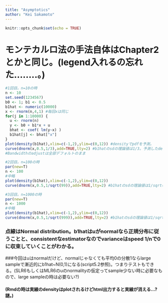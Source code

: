 ```yaml
---
title: "Asymptotics"
author: "Kei Sakamoto"
---
```


```r
knitr::opts_chunk$set(echo = TRUE)
```
# モンテカルロ法の手法自体はChapter2とかと同じ。(legend入れるの忘れた........。)
```r
#1回目。n=10の時
n <- 10
set.seed(1234567)
b0 <- 1; b1 <- 0.5
b1hat <- numeric(10000)
x <- rnorm(n,4,1) #毎回xは同じ
for(j in 1:10000) {
  u <- rnorm(n)  
  y <- b0 + b1*x + u
  bhat <- coef( lm(y~x) )
  b1hat[j] <- bhat["x"]
}
plot(density(b1hat),xlim=c(-1,2),ylim=c(0,12)) #densityでpdfを予測。
curve(dnorm(x,0.5,1/3),add=TRUE,lty=2) #b1hatのsdの理論値は1/3。予測したdensityとNormalを比較する。
#Bandwidthのadjustは全部デフォルトのまま

#2回目。n=100の時
par(new=T)
n <- 100
#中略
plot(density(b1hat),xlim=c(-1,2),ylim=c(0,12))
curve(dnorm(x,0.5,1/sqrt(99)),add=TRUE,lty=2) #b1hatのsdの理論値は1/sqrt(99)

#3回目。n=1000の時
par(new=T)
n <- 1000
#中略
plot(density(b1hat),xlim=c(-1,2),ylim=c(0,12))
curve(dnorm(x,0.5,1/sqrt(999)),add=TRUE,lty=2) #b1hatのsdの理論値は1/sqrt(999)

```

### 点線はNormal distribution。b1hatはuがnormalなら正規分布に従うことと、consistentなestimatorなのでvarianceはspeed 1/nで0に収束していくことがわかる。
###今回はuはnormalだけど、normalじゃなくても平均0の分散1ならlarge sampleで漸近的にb1hat~N(0,1)になる(script5.2参照)。つまりテストもできる。(SLR6もしくはMLR6のuのnormalityの仮定ってsample少ない時に必要なもので、large sampleの時は必要ない?)

#### (Rmdの時は実線のdensityはplotされるけどhtml出力すると実線が消える...?謎。)
